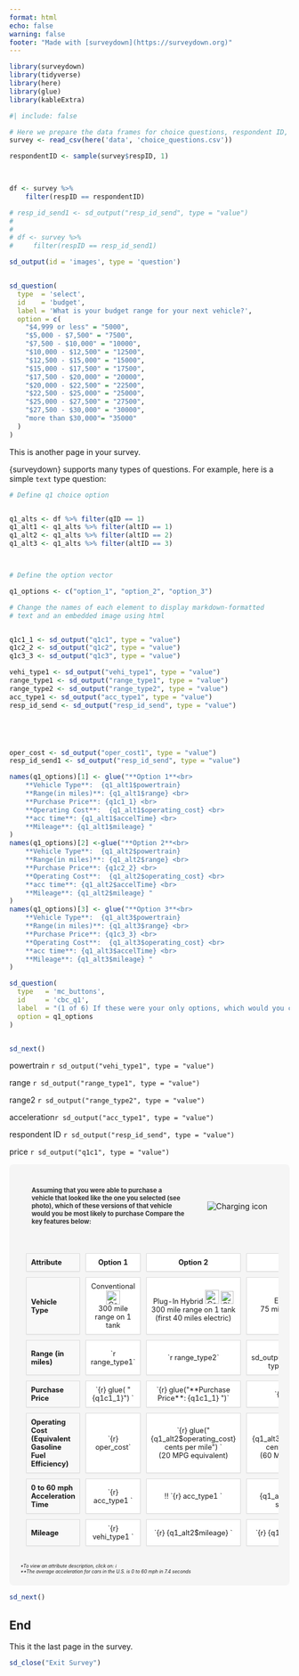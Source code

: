 ```yaml
---
format: html
echo: false
warning: false
footer: "Made with [surveydown](https://surveydown.org)"
---
```


```r
library(surveydown)
library(tidyverse)
library(here)
library(glue)
library(kableExtra)
```




::: {#page2 .sd-page}


```r
#| include: false

# Here we prepare the data frames for choice questions, respondent ID, etc.
survey <- read_csv(here('data', 'choice_questions.csv'))

respondentID <- sample(survey$respID, 1)


 
df <- survey %>%
    filter(respID == respondentID)

# resp_id_send1 <- sd_output("resp_id_send", type = "value")
# 
#  
# df <- survey %>%
#     filter(respID == resp_id_send1)

```


```r
sd_output(id = 'images', type = 'question')


sd_question(
  type  = 'select',
  id    = 'budget',
  label = 'What is your budget range for your next vehicle?',
  option = c(
    "$4,999 or less" = "5000",
    "$5,000 - $7,500" = "7500",
    "$7,500 - $10,000" = "10000",
    "$10,000 - $12,500" = "12500",
    "$12,500 - $15,000" = "15000",
    "$15,000 - $17,500" = "17500",
    "$17,500 - $20,000" = "20000",
    "$20,000 - $22,500" = "22500",
    "$22,500 - $25,000" = "25000",
    "$25,000 - $27,500" = "27500",
    "$27,500 - $30,000" = "30000",
    "more than $30,000"= "35000"
  )
)
```


This is another page in your survey.

{surveydown} supports many types of questions. For example, here is a simple `text` type question:



```r



# Define q1 choice option


q1_alts <- df %>% filter(qID == 1)
q1_alt1 <- q1_alts %>% filter(altID == 1)
q1_alt2 <- q1_alts %>% filter(altID == 2)
q1_alt3 <- q1_alts %>% filter(altID == 3)



# Define the option vector

q1_options <- c("option_1", "option_2", "option_3")

# Change the names of each element to display markdown-formatted
# text and an embedded image using html


q1c1_1 <- sd_output("q1c1", type = "value")
q1c2_2 <- sd_output("q1c2", type = "value")
q1c3_3 <- sd_output("q1c3", type = "value")

vehi_type1 <- sd_output("vehi_type1", type = "value")
range_type1 <- sd_output("range_type1", type = "value")
range_type2 <- sd_output("range_type2", type = "value")
acc_type1 <- sd_output("acc_type1", type = "value")
resp_id_send <- sd_output("resp_id_send", type = "value")





oper_cost <- sd_output("oper_cost1", type = "value")
resp_id_send1 <- sd_output("resp_id_send", type = "value")

names(q1_options)[1] <- glue("**Option 1**<br>
    **Vehicle Type**:  {q1_alt1$powertrain}   
    **Range(in miles)**: {q1_alt1$range} <br>
    **Purchase Price**: {q1c1_1} <br>
    **Operating Cost**:  {q1_alt1$operating_cost} <br> 
    **acc time**: {q1_alt1$accelTime} <br>
    **Mileage**: {q1_alt1$mileage} "
)
names(q1_options)[2] <-glue("**Option 2**<br>
    **Vehicle Type**:  {q1_alt2$powertrain}   
    **Range(in miles)**: {q1_alt2$range} <br>
    **Purchase Price**: {q1c2_2} <br>
    **Operating Cost**:  {q1_alt2$operating_cost} <br> 
    **acc time**: {q1_alt2$accelTime} <br>
    **Mileage**: {q1_alt2$mileage} "
)
names(q1_options)[3] <- glue("**Option 3**<br>
    **Vehicle Type**:  {q1_alt3$powertrain}   
    **Range(in miles)**: {q1_alt3$range} <br>
    **Purchase Price**: {q1c3_3} <br>
    **Operating Cost**:  {q1_alt3$operating_cost} <br> 
    **acc time**: {q1_alt3$accelTime} <br>
    **Mileage**: {q1_alt3$mileage} "
)

sd_question(
  type   = 'mc_buttons',
  id     = 'cbc_q1',
  label  = "(1 of 6) If these were your only options, which would you choose?",
  option = q1_options
)


sd_next()

```

powertrain `r sd_output("vehi_type1", type = "value")`

range `r sd_output("range_type1", type = "value")`

range2 `r sd_output("range_type2", type = "value")`

acceleration`r sd_output("acc_type1", type = "value")`

respondent ID `r sd_output("resp_id_send", type = "value")`

price `r sd_output("q1c1", type = "value")`


:::


::: {#page3 .sd-page}

```{=html}
<style>
.car-comparison {
  background-color: #f5f5f5;
  padding: 20px;
  border-radius: 8px;
}
.header-section {
  display: flex;
  align-items: center;
  gap: 20px;
  margin-bottom: 20px;
}
.header-question {
  flex: 1;
  font-size: 0.8em;
  font-weight: bold;
  color: #333;
  padding: 20px;
}
.header-image {
  flex: 1;
  max-width: 400px;
  height: auto;
  border-radius: 8px;
}
.car-table {
  border-collapse: separate;
  border-spacing: 10px;
  width: 100%;
  margin: 0;
}
.car-table th, 
.car-table td {
  background-color: white;
  border: 1px solid #ddd;
  padding: 8px;
  text-align: center;
  box-shadow: 0 1px 2px rgba(0,0,0,0.05);
  font-size: 0.8em;
}
.car-table th:first-child,
.car-table td:first-child {
  text-align: left;
  background-color: #f8f8f8;
  font-weight: bold;
}
.footnote {
  font-size: 0.6em;
  font-style: italic;
  margin-top: 20px;
}
.icon {
  width: 24px;
  height: 24px;
  vertical-align: middle;
  margin-right: 8px;
}
@media (max-width: 768px) {
  .header-section {
    flex-direction: column;
  }
  .header-image {
    max-width: 100%;
  }
}
</style>

<div class="car-comparison">
  <div class="header-section">
    <div class="header-question">
      Assuming that you were able to purchase a vehicle that looked like the one you selected (see photo), which of these versions of that vehicle would you be most likely to purchase Compare the key features below:
    </div>
    <img src="suv_small_8.JPG"  alt="Charging icon"><br>
  </div>
  
  <table class="car-table">
    <tr>
      <th>Attribute</th>
      <th>Option 1</th>
      <th>Option 2</th>
      <th>Option 3</th>
    </tr>
    <tr>
      <td>Vehicle Type</td>
      <td>
        Conventional <img src="pump.webp" width="25" alt="Gas pump icon"><br>
        300 mile range on 1 tank
      </td>
      <td>
        Plug-In Hybrid <img src="pump.webp" width="25" alt="Gas pump icon"> <img src="charging.JPG" width="23" alt="Charging icon"><br>
        300 mile range on 1 tank<br>
        (first 40 miles electric)
      </td>
      <td>
        Electric <img src="charging.JPG" width="25" height="23" alt="Charging icon"><br>
        75 mile range on full charge
      </td>
    </tr>
    <tr>
      <td>Range (in miles)</td>
      <td> `r range_type1` </td>
      <td> <div class="cell-output">`r range_type2`</div></td>  </td>
      <td> `r sd_output("range_type2", type = "value")`</td>
    </tr>
    <tr>
      <td>Purchase Price</td>
      <td> `{r} glue( "{q1c1_1}") ` </td>
      <td>`{r} glue("**Purchase Price**: {q1c1_1} ")` </td>
      <td>`{r} q1c3_3` </td>
    </tr>
    <tr>
      <td>Operating Cost (Equivalent Gasoline Fuel Efficiency)</td>
      <td>`{r} oper_cost`</td>
      <td>`{r} glue("{q1_alt2$operating_cost} cents per mile") ` <br>(20 MPG equivalent)</td>
      <td>`{r} glue("{q1_alt3$operating_cost} cents per mile") ` <br>(60 MPG equivalent)</td>
    </tr>
    <tr>
      <td>0 to 60 mph Acceleration Time</td>
      <td>`{r} acc_type1 `</td>
      <td>!! `{r} acc_type1 ` </td>
      <td>`{r} glue("{q1_alt3$accelTime} seconds") `</td>
    </tr>
    <tr>
      <td>Mileage</td>
      <td> `{r} vehi_type1 ` </td>
      <td> `{r} {q1_alt2$mileage} ` </td>
      <td> `{r} {q1_alt3$mileage} ` </td>
    </tr>
  </table>
  
  <div class="footnote">
    *To view an attribute description, click on: ℹ️<br>
    **The average acceleration for cars in the U.S. is 0 to 60 mph in 7.4 seconds
  </div>
</div>
```



```r
sd_next()
```

:::


::: {#end .sd-page}

## End

This it the last page in the survey.

```r
sd_close("Exit Survey")
```

:::
